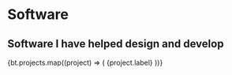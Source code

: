 
# Software

## Software I have helped design and develop

<div className="not-prose grid gap-3 mt-12">
  {bt.projects.map((project) => (
    <InLink href={project.href} key={project.label} desc={project.desc}>
      {project.label}
    </InLink>
  ))}
</div>
